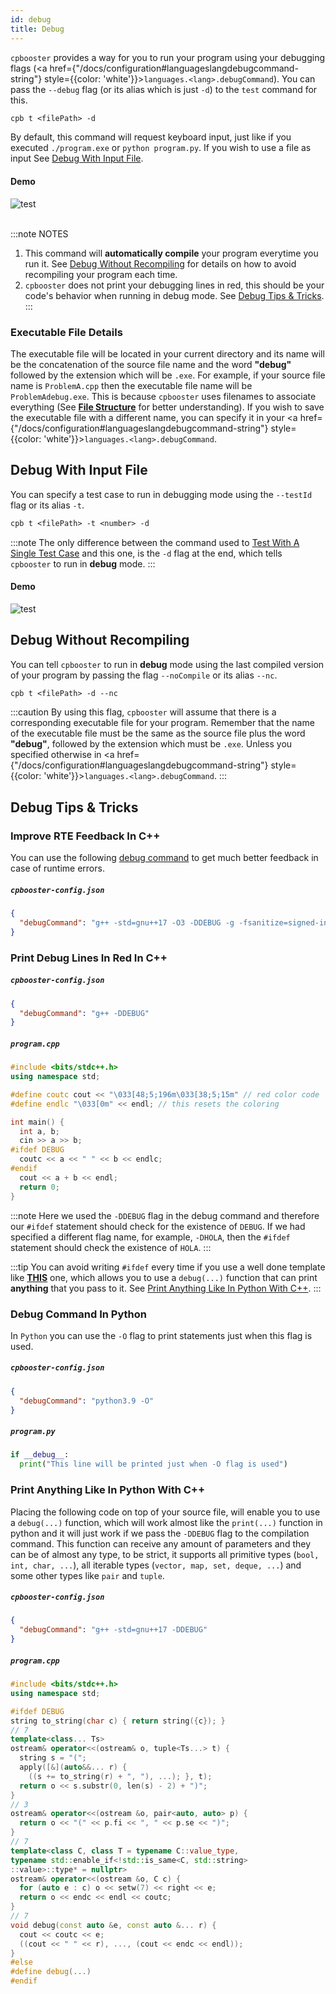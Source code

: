 ```yaml
---
id: debug
title: Debug
---
```



`cpbooster` provides a way for you to run your program using your debugging
flags (<a href={"/docs/configuration#languageslangdebugcommand-string"} style={{color: 'white'}}>`languages.<lang>.debugCommand`</a>).
You can pass the `--debug` flag (or its alias which is just `-d`) to the `test` command for this.

```txt
cpb t <filePath> -d
```

By default, this command will request keyboard input, just like if you executed `./program.exe` or `python program.py`.
If you wish to use a file as input See [Debug With Input File](#debug-with-input-file).

#### Demo

<div className="text--center">
  <img alt="test" src={useBaseUrl('/img/demos/debug_keyboard.gif')} />
</div>

<br />

:::note NOTES
1. This command will **automatically compile** your program everytime you run it.
See [Debug Without Recompiling](#debug-without-recompiling) for details on how to avoid recompiling your program each time.
1. `cpbooster` does not print your debugging lines in red, this should be your code's behavior when running in debug mode.
See [Debug Tips & Tricks](#debug-tips--tricks).
:::

### Executable File Details

The executable file will be located in your current directory and its name will
be the concatenation of the source file name and the word **"debug"** followed by the extension
which will be `.exe`. For example, if your source file name is `ProblemA.cpp` then the executable file
name will be `ProblemAdebug.exe`. This is because `cpbooster` uses filenames to associate everything
(See [**File Structure**](/docs/clone#file-structure) for better understanding).
If you wish to save the executable file with a different name,
you can specify it in your <a href={"/docs/configuration#languageslangdebugcommand-string"} style={{color: 'white'}}>`languages.<lang>.debugCommand`</a>.


## Debug With Input File

You can specify a test case to run in debugging mode using the `--testId` flag or its alias `-t`.

```txt
cpb t <filePath> -t <number> -d
```

:::note
The only difference between the command used to [Test With A Single Test Case](/docs/test#test-with-a-single-test-case) and this one, is the
`-d` flag at the end, which tells` cpbooster` to run in **debug** mode.
:::

#### Demo

<div className="text--center">
  <img alt="test" src={useBaseUrl('/img/demos/debug_file.gif')} />
</div>

## Debug Without Recompiling

You can tell `cpbooster` to run in **debug** mode using the last compiled version of your program
by passing the flag `--noCompile` or its alias  `--nc`.

```txt
cpb t <filePath> -d --nc
```

:::caution
By using this flag, `cpbooster` will assume that there is a corresponding executable file
for your program. Remember that the name of the executable file must be the same as the
source file plus the word **"debug"**, followed by the extension which must be `.exe`. Unless you specified otherwise
in <a href={"/docs/configuration#languageslangdebugcommand-string"} style={{color: 'white'}}>`languages.<lang>.debugCommand`</a>.
:::

## Debug Tips & Tricks

### Improve RTE Feedback In C++

You can use the following [debug command](/docs/configuration#languageslangdebugcommand-string) to get much better feedback in case of runtime errors.

##### `cpbooster-config.json`
```json
{
  "debugCommand": "g++ -std=gnu++17 -O3 -DDEBUG -g -fsanitize=signed-integer-overflow -fsanitize=bounds-strict -fsanitize=address -fsanitize=integer-divide-by-zero -fsanitize=float-divide-by-zero -fsanitize=pointer-overflow -fsanitize=shift-exponent -fsplit-stack -Wshadow -Wall -fconcepts"
}
```

### Print Debug Lines In Red In C++

##### `cpbooster-config.json`
```json
{
  "debugCommand": "g++ -DDEBUG"
}
```

##### `program.cpp`
```cpp
#include <bits/stdc++.h>
using namespace std;

#define coutc cout << "\033[48;5;196m\033[38;5;15m" // red color code
#define endlc "\033[0m" << endl; // this resets the coloring

int main() {
  int a, b;
  cin >> a >> b;
#ifdef DEBUG
  coutc << a << " " << b << endlc;
#endif
  cout << a + b << endl;
  return 0;
}
```

:::note
Here we used the `-DDEBUG` flag in the debug command and therefore our `#ifdef` statement
should check for the existence of `DEBUG`. If we had specified a different flag name,
for example, `-DHOLA`, then the `#ifdef` statement should check the existence of `HOLA`.
:::

:::tip
You can avoid writing `#ifdef` every time if you use a well done template like [**THIS**](https://gitlab.com/searleser97/competitive-programming-reference/-/blob/master/Reference/Coding%20Resources/C++/Competitive%20Programming%20Template.cpp) one,
which allows you to use a `debug(...)` function that can print **anything** that you pass to it.
See [Print Anything Like In Python With C++](#print-anything-like-in-python-with-c).
:::

### Debug Command In Python

In `Python` you can use the `-O` flag to print statements just when this flag is used.

##### `cpbooster-config.json`
```json
{
  "debugCommand": "python3.9 -O"
}
```
##### `program.py`
```python
if __debug__:
  print("This line will be printed just when -O flag is used")
```

### Print Anything Like In Python With C++

Placing the following code on top of your source file, will enable you
to use a `debug(...)` function, which will work almost like the `print(...)` function
in python and it will just work if we pass the `-DDEBUG` flag
to the compilation command. This function can receive any amount of parameters and
they can be of almost any type, to be strict, it supports all primitive types
(`bool, int, char, ...`), all iterable types (`vector, map, set, deque, ...`) and some
other types like `pair` and `tuple`.


##### `cpbooster-config.json`
```json
{
  "debugCommand": "g++ -std=gnu++17 -DDEBUG"
}
```

##### `program.cpp`
```cpp
#include <bits/stdc++.h>
using namespace std;

#ifdef DEBUG
string to_string(char c) { return string({c}); }
// 7
template<class... Ts>
ostream& operator<<(ostream& o, tuple<Ts...> t) {
  string s = "(";
  apply([&](auto&&... r) {
    ((s += to_string(r) + ", "), ...); }, t);
  return o << s.substr(0, len(s) - 2) + ")";
}
// 3
ostream& operator<<(ostream &o, pair<auto, auto> p) {
  return o << "(" << p.fi << ", " << p.se << ")";
}
// 7
template<class C, class T = typename C::value_type,
typename std::enable_if<!std::is_same<C, std::string>
::value>::type* = nullptr>
ostream& operator<<(ostream &o, C c) {
  for (auto e : c) o << setw(7) << right << e;
  return o << endc << endl << coutc;
}
// 7
void debug(const auto &e, const auto &... r) {
  cout << coutc << e;
  ((cout << " " << r), ..., (cout << endc << endl));
}
#else
#define debug(...)
#endif
```
